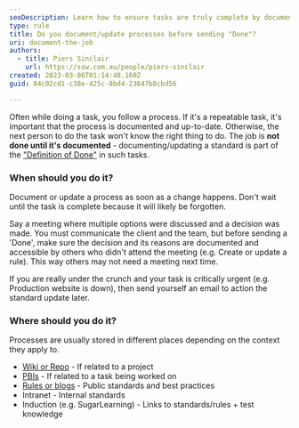 ```yaml
---
seoDescription: Learn how to ensure tasks are truly complete by documenting or updating processes before finalizing them.
type: rule
title: Do you document/update processes before sending "Done"?
uri: document-the-job
authors:
  - title: Piers Sinclair
    url: https://ssw.com.au/people/piers-sinclair
created: 2023-03-06T01:14:48.160Z
guid: 84c02cd1-c38e-425c-8bd4-23647b8cbd56

---
```


Often while doing a task, you follow a process. If it's a repeatable task, it's important that the process is documented and up-to-date. Otherwise, the next person to do the task won't know the right thing to do. The job is **not done until it's documented** - documenting/updating a standard is part of the ["Definition of Done"](/definition-of-done) in such tasks.
### When should you do it?

Document or update a process as soon as a change happens. Don't wait until the task is complete because it will likely be forgotten.

Say a meeting where multiple options were discussed and a decision was made. You must communicate the client and the team, but before sending a 'Done', make sure the decision and its reasons are documented and accessible by others who didn't attend the meeting (e.g. Create or update a rule). This way others may not need a meeting next time.

If you are really under the crunch and your task is critically urgent (e.g. Production website is down), then send yourself an email to action the standard update later.

### Where should you do it?

Processes are usually stored in different places depending on the context they apply to.

* [Wiki or Repo](/awesome-documentation) - If related to a project
* [PBIs](/document-discoveries) - If related to a task being worked on
* [Rules or blogs](/do-you-know-how-to-document-what-you-are-doing) - Public standards and best practices
* Intranet - Internal standards
* Induction (e.g. SugarLearning) - Links to standards/rules + test knowledge